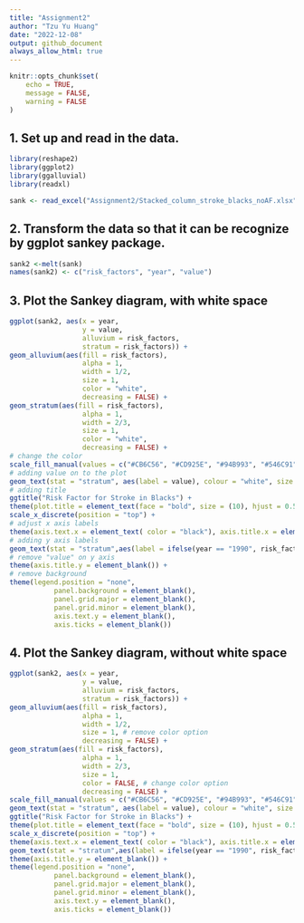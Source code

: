 ```yaml
---
title: "Assignment2"
author: "Tzu Yu Huang"
date: "2022-12-08"
output: github_document
always_allow_html: true
---
```


```r
knitr::opts_chunk$set(
	echo = TRUE,
	message = FALSE,
	warning = FALSE
)
```

## 1. Set up and read in the data.

```r
library(reshape2)
library(ggplot2)
library(ggalluvial)
library(readxl)

sank <- read_excel("Assignment2/Stacked_column_stroke_blacks_noAF.xlsx", sheet = "Data", range = "A1:F6")
```

## 2. Transform the data so that it can be recognize by ggplot sankey package.

```r
sank2 <-melt(sank)
names(sank2) <- c("risk_factors", "year", "value")
```

## 3. Plot the Sankey diagram, with white space

```r
ggplot(sank2, aes(x = year, 
                  y = value, 
                  alluvium = risk_factors,
                  stratum = risk_factors)) +
geom_alluvium(aes(fill = risk_factors), 
                  alpha = 1, 
                  width = 1/2,  
                  size = 1, 
                  color = "white", 
                  decreasing = FALSE) +
geom_stratum(aes(fill = risk_factors), 
                  alpha = 1, 
                  width = 2/3,  
                  size = 1, 
                  color = "white", 
                  decreasing = FALSE) + 
# change the color  
scale_fill_manual(values = c("#CB6C56", "#CD925E", "#94B993", "#546C91", "#88ABC2")) +
# adding value on to the plot
geom_text(stat = "stratum", aes(label = value), colour = "white", size = 3, fontface = "bold", decreasing = FALSE) +
# adding title
ggtitle("Risk Factor for Stroke in Blacks") + 
theme(plot.title = element_text(face = "bold", size = (10), hjust = 0.5, margin=margin(0,0,20,0))) +
scale_x_discrete(position = "top") + 
# adjust x axis labels
theme(axis.text.x = element_text( color = "black"), axis.title.x = element_blank()) +
# adding y axis labels
geom_text(stat = "stratum",aes(label = ifelse(year == "1990", risk_factors," ")), hjust = 0, nudge_x = -1.75, color = "black", size = 3,  decreasing = FALSE) +
# remove "value" on y axis
theme(axis.title.y = element_blank()) +
# remove background
theme(legend.position = "none",
           panel.background = element_blank(),
           panel.grid.major = element_blank(),
           panel.grid.minor = element_blank(),
           axis.text.y = element_blank(),
           axis.ticks = element_blank())

```


## 4. Plot the Sankey diagram, without white space

```r
ggplot(sank2, aes(x = year, 
                  y = value, 
                  alluvium = risk_factors,
                  stratum = risk_factors)) +
geom_alluvium(aes(fill = risk_factors), 
                  alpha = 1, 
                  width = 1/2,  
                  size = 1, # remove color option
                  decreasing = FALSE) +
geom_stratum(aes(fill = risk_factors), 
                  alpha = 1, 
                  width = 2/3,  
                  size = 1, 
                  color = FALSE, # change color option
                  decreasing = FALSE) + 
scale_fill_manual(values = c("#CB6C56", "#CD925E", "#94B993", "#546C91", "#88ABC2")) +
geom_text(stat = "stratum", aes(label = value), colour = "white", size = 3, fontface = "bold", decreasing = FALSE) +
ggtitle("Risk Factor for Stroke in Blacks") + 
theme(plot.title = element_text(face = "bold", size = (10), hjust = 0.5, margin=margin(0,0,20,0))) +
scale_x_discrete(position = "top") + 
theme(axis.text.x = element_text( color = "black"), axis.title.x = element_blank()) +
geom_text(stat = "stratum",aes(label = ifelse(year == "1990", risk_factors," ")), hjust = 0, nudge_x = -1.75, color = "black", size = 3,  decreasing = FALSE) +
theme(axis.title.y = element_blank()) +
theme(legend.position = "none",
           panel.background = element_blank(),
           panel.grid.major = element_blank(),
           panel.grid.minor = element_blank(),
           axis.text.y = element_blank(),
           axis.ticks = element_blank())
```



